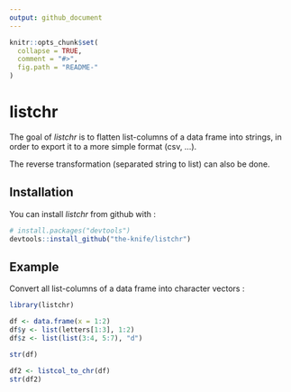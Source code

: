 ```yaml
---
output: github_document
---
```


<!-- README.md is generated from README.Rmd. Please edit that file -->

```r
knitr::opts_chunk$set(
  collapse = TRUE,
  comment = "#>",
  fig.path = "README-"
)
```

# listchr

The goal of *listchr* is to flatten list-columns of a data frame into strings,
in order to export it to a more simple format (csv, ...).

The reverse transformation (separated string to list) can also be done.

## Installation

You can install *listchr* from github with :

```r
# install.packages("devtools")
devtools::install_github("the-knife/listchr")
```

## Example

Convert all list-columns of a data frame into character vectors :

```r
library(listchr)

df <- data.frame(x = 1:2)
df$y <- list(letters[1:3], 1:2)
df$z <- list(list(3:4, 5:7), "d")

str(df)

df2 <- listcol_to_chr(df)
str(df2)
```
